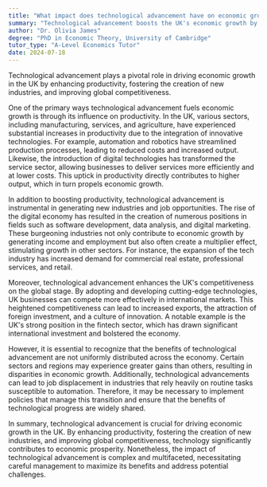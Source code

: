 ```yaml
---
title: "What impact does technological advancement have on economic growth in the UK?"
summary: "Technological advancement boosts the UK's economic growth by enhancing productivity, fostering new industries, and improving global competitiveness."
author: "Dr. Olivia James"
degree: "PhD in Economic Theory, University of Cambridge"
tutor_type: "A-Level Economics Tutor"
date: 2024-07-18
---
```


Technological advancement plays a pivotal role in driving economic growth in the UK by enhancing productivity, fostering the creation of new industries, and improving global competitiveness.

One of the primary ways technological advancement fuels economic growth is through its influence on productivity. In the UK, various sectors, including manufacturing, services, and agriculture, have experienced substantial increases in productivity due to the integration of innovative technologies. For example, automation and robotics have streamlined production processes, leading to reduced costs and increased output. Likewise, the introduction of digital technologies has transformed the service sector, allowing businesses to deliver services more efficiently and at lower costs. This uptick in productivity directly contributes to higher output, which in turn propels economic growth.

In addition to boosting productivity, technological advancement is instrumental in generating new industries and job opportunities. The rise of the digital economy has resulted in the creation of numerous positions in fields such as software development, data analysis, and digital marketing. These burgeoning industries not only contribute to economic growth by generating income and employment but also often create a multiplier effect, stimulating growth in other sectors. For instance, the expansion of the tech industry has increased demand for commercial real estate, professional services, and retail.

Moreover, technological advancement enhances the UK's competitiveness on the global stage. By adopting and developing cutting-edge technologies, UK businesses can compete more effectively in international markets. This heightened competitiveness can lead to increased exports, the attraction of foreign investment, and a culture of innovation. A notable example is the UK's strong position in the fintech sector, which has drawn significant international investment and bolstered the economy.

However, it is essential to recognize that the benefits of technological advancement are not uniformly distributed across the economy. Certain sectors and regions may experience greater gains than others, resulting in disparities in economic growth. Additionally, technological advancements can lead to job displacement in industries that rely heavily on routine tasks susceptible to automation. Therefore, it may be necessary to implement policies that manage this transition and ensure that the benefits of technological progress are widely shared.

In summary, technological advancement is crucial for driving economic growth in the UK. By enhancing productivity, fostering the creation of new industries, and improving global competitiveness, technology significantly contributes to economic prosperity. Nonetheless, the impact of technological advancement is complex and multifaceted, necessitating careful management to maximize its benefits and address potential challenges.
    